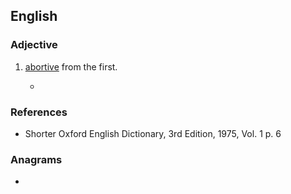==English==

===Adjective===
{{en-adj}}

# {{lb|en|obsolete}} [[abortive]] from the first.
#* {{quote-book|lang=en|title-The historie of the holy warre|page=272|author=[[w:Thomas Fuller|Thomas Fuller]]|year=1639|passage=Besides, most of these designes were abortive, or '''aborsive''' rather, like those untimely miscarriages not honoured with a soul or the shape and lineaments of an infant.}}

===References===
* Shorter Oxford English Dictionary, 3rd Edition, 1975, Vol. 1 p. 6

===Anagrams===
* {{anagrams|en|a=abeiorsv|overbias}}